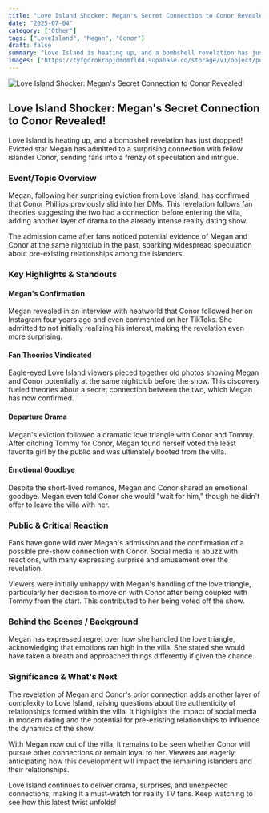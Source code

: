 ```yaml
---
title: "Love Island Shocker: Megan's Secret Connection to Conor Revealed!"
date: "2025-07-04"
category: ["Other"]
tags: ["LoveIsland", "Megan", "Conor"]
draft: false
summary: "Love Island is heating up, and a bombshell revelation has just dropped! Evicted star Megan has admitted to a surprising connection with fellow islander Conor, sending fans into a frenzy of speculation and intrigue."
images: ["https://tyfgdrokrbpjdmdmfldd.supabase.co/storage/v1/object/public/image/2025-07-04-00-04-03-438-04-00.jpg"]
---
```



![Love Island Shocker: Megan's Secret Connection to Conor Revealed!](https://tyfgdrokrbpjdmdmfldd.supabase.co/storage/v1/object/public/image/2025-07-04-00-04-03-438-04-00.jpg)

## Love Island Shocker: Megan's Secret Connection to Conor Revealed!

Love Island is heating up, and a bombshell revelation has just dropped! Evicted star Megan has admitted to a surprising connection with fellow islander Conor, sending fans into a frenzy of speculation and intrigue.

### Event/Topic Overview

Megan, following her surprising eviction from Love Island, has confirmed that Conor Phillips previously slid into her DMs. This revelation follows fan theories suggesting the two had a connection before entering the villa, adding another layer of drama to the already intense reality dating show.

The admission came after fans noticed potential evidence of Megan and Conor at the same nightclub in the past, sparking widespread speculation about pre-existing relationships among the islanders.

### Key Highlights & Standouts

#### Megan's Confirmation

Megan revealed in an interview with heatworld that Conor followed her on Instagram four years ago and even commented on her TikToks. She admitted to not initially realizing his interest, making the revelation even more surprising.

#### Fan Theories Vindicated

Eagle-eyed Love Island viewers pieced together old photos showing Megan and Conor potentially at the same nightclub before the show. This discovery fueled theories about a secret connection between the two, which Megan has now confirmed.

#### Departure Drama

Megan's eviction followed a dramatic love triangle with Conor and Tommy. After ditching Tommy for Conor, Megan found herself voted the least favorite girl by the public and was ultimately booted from the villa.

#### Emotional Goodbye

Despite the short-lived romance, Megan and Conor shared an emotional goodbye. Megan even told Conor she would "wait for him," though he didn't offer to leave the villa with her.

### Public & Critical Reaction

Fans have gone wild over Megan's admission and the confirmation of a possible pre-show connection with Conor. Social media is abuzz with reactions, with many expressing surprise and amusement over the revelation.

Viewers were initially unhappy with Megan's handling of the love triangle, particularly her decision to move on with Conor after being coupled with Tommy from the start. This contributed to her being voted off the show.

### Behind the Scenes / Background

Megan has expressed regret over how she handled the love triangle, acknowledging that emotions ran high in the villa. She stated she would have taken a breath and approached things differently if given the chance.

### Significance & What's Next

The revelation of Megan and Conor's prior connection adds another layer of complexity to Love Island, raising questions about the authenticity of relationships formed within the villa. It highlights the impact of social media in modern dating and the potential for pre-existing relationships to influence the dynamics of the show.

With Megan now out of the villa, it remains to be seen whether Conor will pursue other connections or remain loyal to her. Viewers are eagerly anticipating how this development will impact the remaining islanders and their relationships.

Love Island continues to deliver drama, surprises, and unexpected connections, making it a must-watch for reality TV fans. Keep watching to see how this latest twist unfolds!


